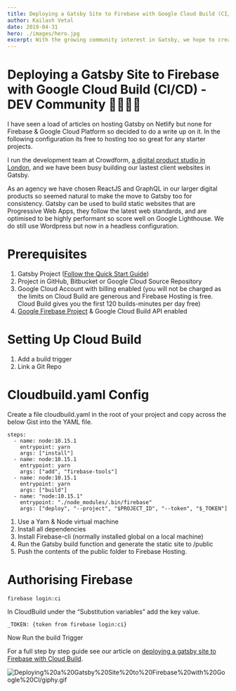 ```yaml
---
title: Deploying a Gatsby Site to Firebase with Google Cloud Build (CI/CD) - DEV Community
author: Kailash Vetal
date: 2019-04-31
hero: ./images/hero.jpg
excerpt: With the growing community interest in Gatsby, we hope to create more resources that make it easier for anyone to grasp the power of this incredible tool.
---
```


# Deploying a Gatsby Site to Firebase with Google Cloud Build (CI/CD) - DEV Community 👩‍💻👨‍💻

I have seen a load of articles on hosting Gatsby on Netlify but none for Firebase & Google Cloud Platform so decided to do a write up on it. In the following configuration its free to hosting too so great for any starter projects.

I run the development team at Crowdform, [a digital product studio in London](https://www.crowdform.co.uk/), and we have been busy building our lastest client websites in Gatsby.

As an agency we have chosen ReactJS and GraphQL in our larger digital products so seemed natural to make the move to Gatsby too for consistency. Gatsby can be used to build static websites that are Progressive Web Apps, they follow the latest web standards, and are optimised to be highly performant so score well on Google Lighthouse. We do still use Wordpress but now in a headless configuration.

# Prerequisites

1. Gatsby Project ([Follow the Quick Start Guide](https://www.gatsbyjs.org/docs/quick-start/))
2. Project in GitHub, Bitbucket or Google Cloud Source Repository
3. Google Cloud Account with billing enabled (you will not be charged as the limits on Cloud Build are generous and Firebase Hosting is free. Cloud Build gives you the first 120 builds-minutes per day free)
4. [Google Firebase Project](https://www.crowdform.co.uk/blog/deploying-a-gatsby-site-to-firebase-with-google-cloud-build#firebase) & Google Cloud Build API enabled

# Setting Up Cloud Build

1. Add a build trigger
2. Link a Git Repo

# Cloudbuild.yaml Config

Create a file cloudbuild.yaml in the root of your project and copy across the below Gist into the YAML file.

    steps:
      - name: node:10.15.1
        entrypoint: yarn
        args: ["install"]
      - name: node:10.15.1
        entrypoint: yarn
        args: ["add", "firebase-tools"]
      - name: node:10.15.1
        entrypoint: yarn
        args: ["build"]
      - name: "node:10.15.1"
        entrypoint: "./node_modules/.bin/firebase"
        args: ["deploy", "--project", "$PROJECT_ID", "--token", "$_TOKEN"]

1. Use a Yarn & Node virtual machine
2. Install all dependencies
3. Install Firebase-cli (normally installed global on a local machine)
4. Run the Gatsby build function and generate the static site to /public
5. Push the contents of the public folder to Firebase Hosting.

# Authorising Firebase

`firebase login:ci`

In CloudBuild under the “Substitution variables” add the key value.

`_TOKEN: {token from firebase login:ci}`

Now Run the build Trigger

For a full step by step guide see our article on [deploying a gatsby site to Firebase with Cloud Build](https://www.crowdform.co.uk/blog/deploying-a-gatsby-site-to-firebase-with-google-cloud-build).

![Deploying%20a%20Gatsby%20Site%20to%20Firebase%20with%20Google%20Cl/giphy.gif](Deploying%20a%20Gatsby%20Site%20to%20Firebase%20with%20Google%20Cl/giphy.gif)